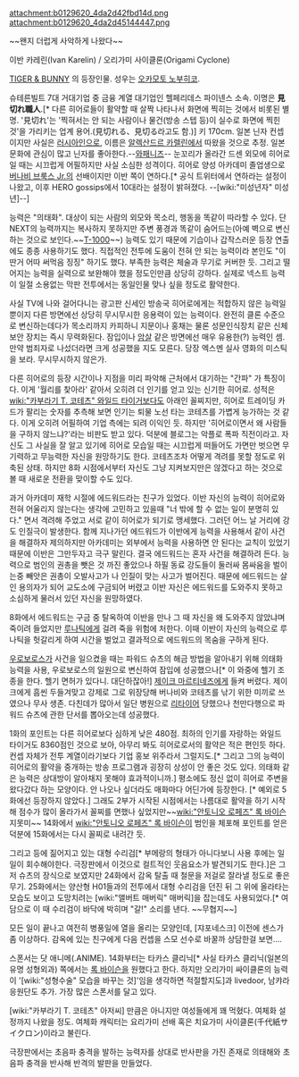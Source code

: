 attachment:b0129620_4da2d42fbd14d.png
attachment:b0129620_4da2d45144447.png

~~왠지 더럽게 사악하게 나왔다~~

이반 카레린(Ivan Karelin) / 오리가미 사이클론(Origami Cyclone)

[[TIGER & BUNNY]] 의 등장인물. 성우는 [[오카모토 노부히코]].

슈테른빌트 7대 거대기업 중 금융 계열 대기업인 헬페리데스 파이넨스 소속. 이명은 '''見切れ職人'''.[* 다른 히어로들이 활약할 때 살짝 나타나서 화면에 찍히는 것에서 비롯된 별명. '見切れ'는 '찍혀서는 안 되는 사람이나 물건(방송 스텝 등)이 실수로 화면에 찍힌 것'을 가리키는 업계 용어.(見切れる、見切る라고도 함.)] 키 170cm. 일본 닌자 컨셉이지만 사실은 [[러시아]]인으로, 이름은 [[알렉산드르 카렐린]]에서 따왔을 것으로 추정. 일본 문화에 관심이 많고 닌자를 좋아한다.--[[와패니즈]]-- 눈꼬리가 올라간 드센 외모에 히어로일 때는 시끄럽게 어필하지만 사실 소심한 성격이다. 히어로 양성 아카데미 졸업생으로 [[버나비 브룩스 Jr.]]의 선배이지만 이반 쪽이 연하다.[* 공식 트위터에서 연하라는 설정이 나왔고, 이후 HERO gossips에서 10대라는 설정이 밝혀졌다. --[wiki:"미성년자" 미성년]--]

능력은 "의태화". 대상이 되는 사람의 외모와 목소리, 행동을 똑같이 따라할 수 있다. 단 NEXT의 능력까지는 복사하지 못하지만 주변 풍경과 똑같이 숨어드는(아예 벽으로 변신하는 것으로 보인다.~~[[T-1000]]~~) 능력도 있기 때문에 기습이나 갑작스러운 등장 연출에도 종종 사용하기도 했다. 직접적인 전투에 도움이 전혀 안 되는 능력이라 본인도 "이딴거 어따 써먹음 징징" 하기도 했다. 부족한 능력은 체술과 무기로 커버한 듯. 그리고 떨어지는 능력을 실력으로 보완해야 했을 정도인만큼 상당히 강하다. 실제로 넥스트 능력이 일절 소용없는 막판 전투에서는 동일인물 맞나 싶을 정도로 활약한다.

사실 TV에 나와 걸어다니는 광고판 신세인 방송국 히어로에게는 적합하지 않은 능력일 뿐이지 다른 방면에선 상당히 무시무시한 응용력이 있는 능력이다. 완전히 클론 수준으로 변신하는데다가 목소리까지 카피하니 지문이나 홍채는 물론 성문인식장치 같은 신체 보안 장치는 즉시 무력화된다. 잠입이나 [[암살]] 같은 방면에선 매우 유용한(?) 능력인 셈. 만약 범죄자로 나섰더라면 크게 성공했을 지도 모른다. 당장 엑스멘 실사 영화의 미스틱을 보라. 무시무시하지 않은가.

다른 히어로의 등장 시간이나 지점을 미리 파악해 근처에서 대기하는 "간파" 가 특징이다. 이게 '월리를 찾아라' 같아서 오히려 더 인기를 얻고 있는 신기한 히어로. 성적은 [[wiki:"카부라기 T. 코테츠" 와일드 타이거]]보다도 아래인 꼴찌지만, 히어로 트레이딩 카드가 팔리는 숫자를 추측해 보면 인기는 퇴물 노선 타는 코테츠를 가볍게 능가하는 것 같다. 이게 오히려 어필하여 기업 측에는 되려 이익인 듯. 하지만 '히어로이면서 왜 사람들을 구하지 않느냐?'라는 비판도 받고 있다. 덕분에 블로그는 악플로 폭파 직전이라고. 자신도 그 사실을 잘 알고 있기에 히어로 모습일 때는 시끄럽게 떠들어도 가면만 벗으면 무기력하고 무능력한 자신을 원망하기도 한다. 코테츠조차 어떻게 격려를 못할 정도로 위축된 상태. 하지만 8화 시점에서부터 자신도 그냥 지켜보지만은 않겠다고 하는 것으로 볼 때 새로운 전환을 맞이할 수도 있다.

과거 아카데미 재학 시절에 에드워드라는 친구가 있었다. 이반 자신의 능력이 히어로와 전혀 어울리지 않는다는 생각에 고민하고 있을때 "너 밖에 할 수 없는 일이 분명히 있다." 면서 격려해 주었고 서로 같이 히어로가 되기로 맹세했다. 그러던 어느 날 거리에 강도 인질극이 발생한다. 함께 지나가던 에드워드가 이반에게 능력을 사용해서 같이 사건을 해결하자 제의하지만 아카데미는 외부에서 능력을 사용하면 안 된다는 교칙이 있었기 때문에 이반은 그만두자고 극구 말린다. 결국 에드워드는 혼자 사건을 해결하려 든다. 능력으로 범인의 권총을 뺏은 것 까진 좋았으나 하필 동료 강도들이 둘러싸 몸싸움을 벌이는중 빼앗은 권총이 오발사고가 나 인질이 맞는 사고가 벌어진다. 때문에 에드워드는 살인 용의자가 되어 교도소에 구금되어 버렸고 이반 자신은 에드워드를 도와주지 못하고 소심하게 물러서 있던 자신을 원망하였다.

8화에서 에드워드는 구금 중 탈옥하여 이반을 만나 그 때 자신을 왜 도와주지 않았냐며 죽이려 들었지만 [[루나틱]]에게 걸려 죽을 위험에 처한다. 이때 이반이 자신의 능력으로 루나틱을 헛갈리게 하여 시간을 벌었고 결과적으로 에드워드의 목숨을 구하게 된다. 

[[우로보로스]]가 사건을 일으켰을 때는 파워드 슈츠의 해금 방법을 알아내기 위해 의태화 능력을 사용, 우로보로스의 일원으로 변신하여 잠입에 성공했으나[* 이 와중에 헬기 조종을 한다. 헬기 면허가 있다니. 대단하잖아!] [[제이크 마르티네즈]]에게 들켜 버렸다. 제이크에게 흠씬 두들겨맞고 강제로 그로 위장당해 버나비와 코테츠를 낚기 위한 미끼로 쓰였으나 무사 생존. 다친데가 많아서 일단 병원으로 [[리타이어]] 당했으나 천만다행으로 파워드 슈츠에 관한 단서를 뽑아오는데 성공했다.

1화의 포인트는 다른 히어로보다 심하게 낮은 480점. 최하의 인기를 자랑하는 와일드 타이거도 8360점인 것으로 보아, 아무리 봐도 히어로로서의 활약은 적은 편인듯 하다. 컨셉 자체가 전투 계열이라기보다 기업 홍보 위주라서 그럴지도.[* 그리고 그의 능력이 히어로의 활약을 중개하는 방송 프로그램과 굉장히 상성이 안 좋은 것도 있다. 의태화 같은 능력은 상대방이 알아채지 못해야 효과적이니까.] 평소에도 정신 없이 히어로 주변을 왔다갔다 하는 모양이다. 안 나오나 싶더라도 매화마다 어딘가에 등장한다. [* 예외로 5화에선 등장하지 않았다.] 그래도 2부가 시작된 시점에서는 나름대로 활약을 하기 시작해 점수가 많이 올라가서 꼴찌를 면했나 싶었지만~~[[wiki:"안토니오 로페즈" 록 바이슨]] 지못미~~ 14화에서 [[wiki:"안토니오 로페즈" 록 바이슨]]이 범인을 체포해 포인트를 얻은 덕분에 15화에서는 다시 꼴찌로 내려간 듯.

그리고 등에 짊어지고 있는 대형 수리검[* 부메랑의 형태가 아니다보니 사용 후에는 일일이 회수해야한다. 극장판에서 이것으로 컬트적인 웃음요소가 발견되기도 한다.]은 그저 슈츠의 장식으로 보였지만 24화에서 감옥 탈출 때 철문을 저걸로 잘라낼 정도로 좋은 무기. 25화에서는 양산형 H01들과의 전투에서 대형 수리검을 던진 뒤 그 위에 올라타는 모습도 보이고 도망치려는 [wiki:"앨버트 매버릭" 매버릭]을 잡는데도 사용되었다.[* 여담으로 이 때 수리검이 바닥에 박히며 "갈!" 소리를 낸다. ~~무협지~~]

모든 일이 끝나고 여전히 병풍일에 열을 올리는 모양인데, [쟈포네스크] 이전에 센스가 좀 이상하다. 감옥에 있는 친구에게 다음 컨셉을 스모 선수로 바꿀까 상담한걸 보면….

스폰서는 닷 애니메(.ANIME). 14화부터는 타카스 클리닉[* 사실 타카스 클리닉(일본의 유명 성형외과) 쪽에서는 [[록 바이슨]]을 원했다고 한다. 하지만 오리가미 싸이클론의 능력이 '[wiki:"성형수술" 모습을 바꾸는 것]'임을 생각하면 적절할지도]과 livedoor, 남캬라 응원단도 추가. 가장 많은 스폰서를 달고 있다.

[wiki:"카부라기 T. 코테츠" 아저씨] 만큼은 아니지만 여성들에게 꽤 먹혔다. 여체화 설정까지 나왔을 정도. 여체화 캐릭터는 요리가미 선배 혹은 치요가미 사이클론(千代紙サイクロン)이라고 불린다.

극장판에서는 초음파 충격을 발하는 능력자를 상대로 반사판을 가진 존재로 의태해와 초음파 충격을 반사해 반격의 발판을 만들었다. 
